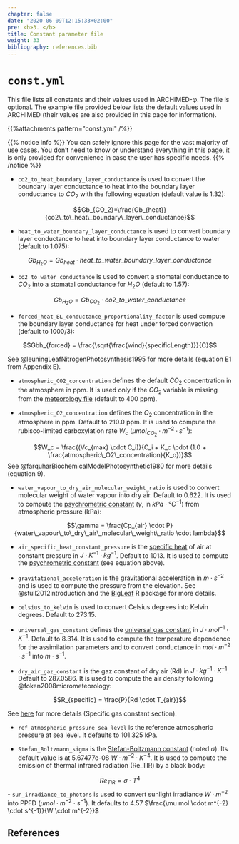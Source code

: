```yaml
---
chapter: false
date: "2020-06-09T12:15:33+02:00"
pre: <b>3. </b>
title: Constant parameter file
weight: 33
bibliography: references.bib
---
```


# `const.yml`

This file lists all constants and their values used in ARCHIMED-φ. The file is optional. The example file provided below lists the default values used in ARCHIMED (their values are also provided in this page for information).

{{%attachments pattern=\"const.yml\" /%}}

{{% notice info %}}
You can safely ignore this page for the vast majority of use cases. You don't need to know or understand everything in this page, it is only provided for convenience in case the user has specific needs.
{{% /notice %}}


- `co2_to_heat_boundary_layer_conductance` is used to convert the boundary layer conductance to heat into the boundary layer conductance to $CO_2$ with the following equation (default value is 1.32):

$$Gb_{CO_2}=\frac{Gb_{heat}}{co2\_to\_heat\_boundary\_layer\_conductance}$$

- `heat_to_water_boundary_layer_conductance` is used to convert boundary layer conductance to heat into boundary layer conductance to water (default to 1.075): 

$$Gb_{H_2O}= Gb_{heat} \cdot heat\_to\_water\_boundary\_layer\_conductance$$

- `co2_to_water_conductance` is used to convert a stomatal conductance to $CO_2$ into a stomatal conductance for $H_2O$ (default to 1.57):

$$Gb_{H_2O}= Gb_{CO_2} \cdot co2\_to\_water\_conductance$$

- `forced_heat_BL_conductance_proportionality_factor` is used compute the boundary layer conductance for heat under forced convection (default to 1000/3):

$$Gbh_{forced} = \frac{\sqrt{\frac{wind}{specificLength}}}{C}$$

See @leuningLeafNitrogenPhotosynthesis1995 for more details (equation E1 from Appendix E).

- `atmospheric_CO2_concentration` defines the default $CO_2$ concentration in the atmosphere in ppm. It is used only if the $CO_2$ variable is missing from the [meteorology file](../6-meteo/index.html) (default to 400 ppm).  

- `atmospheric_O2_concentration` defines the $O_2$ concentration in the atmosphere in ppm. Default to 210.0 ppm. It is used to compute the rubisco-limited carboxylation rate $W_c$ ($\mu mol_{CO_2} \cdot m^{-2} \cdot s^{-1}$):

$$W_c = \frac{(Vc_{max} \cdot C_i)}{C_i + K_c \cdot (1.0 + \frac{atmospheric\_O2\_concentration}{K_o})}$$
See @farquharBiochemicalModelPhotosynthetic1980 for more details (equation 9).

- `water_vapour_to_dry_air_molecular_weight_ratio` is used to convert molecular weight of water vapour into dry air. Default to 0.622. It is used to compute the [psychrometric constant](https://en.wikipedia.org/wiki/Psychrometric_constant) ($\gamma$, in $kPa \cdot °C^{-1}$) from atmospheric pressure (kPa):

$$\gamma = \frac{Cp_{air} \cdot P}{water\_vapour\_to\_dry\_air\_molecular\_weight\_ratio \cdot lambda}$$


- `air_specific_heat_constant_pressure` is the [specific heat](https://en.wikipedia.org/wiki/Specific_heat_capacity) of air at constant pressure in $J \cdot K^{-1} \cdot kg^{-1}$. Default to 1013. It is used to compute the [psychrometric constant](https://en.wikipedia.org/wiki/Psychrometric_constant) (see equation above).

- `gravitational_acceleration` is the gravitational acceleration in $m \cdot s^{-2}$ and is used to compute the pressure from the elevation. See @stull2012introduction and the [BigLeaf](https://bitbucket.org/juergenknauer/bigleaf/src/master/) R package for more details.


- `celsius_to_kelvin` is used to convert Celsius degrees into Kelvin degrees. Default to 273.15. 

- `universal_gas_constant` defines the [universal gas constant](https://en.wikipedia.org/wiki/Gas_constant) in $J \cdot mol^{-1} \cdot K^{-1}$. Default to 8.314. It is used to compute the temperature dependence for the assimilation parameters and to convert conductance in $mol \cdot m^{-2} \cdot s^{-1}$ into $m \cdot s^{-1}$.

- `dry_air_gaz_constant` is the gaz constant of dry air (Rd) in $J \cdot kg^{-1} \cdot K^{-1}$. Default to 287.0586. It is used to compute the air density following @foken2008micrometeorology: 

$$R_{specific} = \frac{P}{Rd \cdot T_{air}}$$

See [here](https://en.wikipedia.org/wiki/Gas_constant) for more details (Specific gas constant section).

- `ref_atmospheric_pressure_sea_level` is the reference atmospheric pressure at sea level. It defaults to 101.325 kPa.

- `Stefan_Boltzmann_sigma` is the [Stefan-Boltzmann constant](https://en.wikipedia.org/wiki/Stefan%E2%80%93Boltzmann_law) (noted $\sigma$). Its default value is at 5.67477e-08 $W \cdot m^{-2} \cdot K^{-4}$. It is used to compute the emission of thermal infrared radiation (Re_TIR) by a black body: 

$$Re_{TIR} =  \sigma \cdot T^4$$
- `sun_irradiance_to_photons` is used to convert sunlight irradiance $W \cdot m^{-2}$ into PPFD ($\mu mol \cdot m^{-2} \cdot s^{-1}$). It defaults to 4.57 $\frac{\mu mol \cdot m^{-2} \cdot s^{-1}}{W \cdot m^{-2}}$

## References